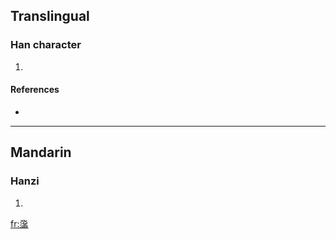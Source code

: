==Translingual==

===Han character===
{{Han char|rn=85|rad=水|as=14|sn=18|four=1212<sub>7</sub>|canj=水水廿月 (EETB)}}

# {{defn|Han|sort=水14}}

====References====
* {{Han ref|kx=0657.361|dkj=18628|hdz=31765.100|uh=6FF7|ud=28663|bh=EFF7|bd=61431}}

----

==Mandarin==

===Hanzi===
{{cmn-hanzi|pin=[[fèi]] ([[fei4]])|wg=fei<sup>4</sup>}}

# {{defn|Mandarin}}

[[fr:濷]]